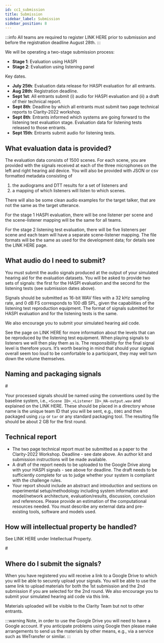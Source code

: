 ```yaml
---
id: cc1_submission
title: Submission
sidebar_label: Submission
sidebar_position: 8
---
```


:::info
All teams are required to register LINK HERE prior to submission and before the registration deadline August 28th.
:::
 <!-- [required to register](Take_part/cc1_registration) -->
We will be operating a two-stage submission process:

- **Stage 1**: Evaluation using HASPI
- **Stage 2**: Evaluation using listening panel

Key dates.

- **July 25th**: Evaluation data release for HASPI evaluation for all entrants.
- **Aug 28th**: Registration deadline.
- **Sept 1st**: All entrants submit (i) audio for HASPI evaluation and (ii) a draft of their technical report.
- **Sept 8th**: Deadline by which all entrants must submit two page technical reports to Clarity-2022 workshop.
- **Sept 8th**: Entrants informed which systems are going forward to the listening test evaluation stage. Evaluation data for listening tests released to those entrants.
- **Sept 15th**: Entrants submit audio for listening tests.


## What evaluation data is provided?

The evaluation data consists of 1500 scenes. For each scene, you are provided with the signals received at each of the three microphones on the left and right hearing aid device. You will also be provided with JSON or csv formatted metadata consisting of

  1. the audiograms and DTT results for a set of listeners and
  2. a mapping of which listeners will listen to which scenes.

There will also be some clean audio examples for the target talker, that are not the same as the target utterance.

For the stage 1 HASPI evaluation, there will be one listener per scene and the scene-listener mapping will be the same for all teams.

For the stage 2 listening test evaluation, there will be five listeners per scene and each team will have a separate scene-listener mapping. The file formats will be the same as used for the development data; for details see the LINK HERE page.
<!-- [CEC2 Data](/Data/id: cc1_data_overview) -->

## What audio do I need to submit?

You must submit the audio signals produced at the output of your simulated hearing aid for the evaluation datasets. You will be asked to provide two sets of signals: the first for the HASPI evaluation and the second for the listening tests (see submission dates above).

Signals should be submitted as 16-bit WAV files with a 32 kHz sampling rate, and 0 dB FS corresponds to 100 dB SPL, given the capabilities of the listening test reproduction equipment. The format of signals submitted for HASPI evaluation and for the listening tests is the same.

We also encourage you to submit your simulated hearing aid code.
<!-- [listening tests](docs/Take part/cc1_listening_tests) -->
See the page on LINK HERE for more information about the levels that can be reproduced by the listening test equipment. When playing signals to listeners we will then play them as is. The responsibility for the final signal level is therefore yours. It’s worth bearing in mind that should your signals overall seem too loud to be comfortable to a participant, they may well turn down the volume themselves.

## Naming and packaging signals
<!-- [data page](/Data/cc1_data_overview) --> #
Your processed signals should be named using the conventions used by the baseline system, i.e., `<Scene ID>_<Listener ID>_HA-output.wav` and explained on the LINK HERE.
These should be placed in a directory whose name is the unique team ID that you will be sent, e.g., `E001` and  then packaged using `zip` or `tar` or any standard packaging tool.
The resulting file should be about 2 GB for the first round.

## Technical report

- The two page technical report must be submitted as a paper to the Clarity-2022 Workshop. Deadline - see date above. An author kit and submission instructions will be made available.
- A draft of the report needs to be uploaded to the Google Drive along with your HASPI signals - see above for deadline. The draft needs to be sufficiently complete for us to judge whether your system is compliant with the challenge rules.
- Your report should include an abstract and introduction and sections on experimental setup/methodology including system information and model/network architecture, evaluation/results, discussion, conclusion and references. Please provide an estimation of the computational resources needed. You must describe any external data and pre-existing tools, software and models used.

## How will intellectual property be handled?

See LINK HERE under Intellectual Property. 

<!--- [here](/docs/cadenza1/Take_part/cc1_rules.md) ---> #
## Where do I submit the signals?

When you have registered you will receive a link to a Google Drive to which you will be able to securely upload your signals. You will be able to use the same link to upload materials for both the 1st submission and the 2nd submission if you are selected for the 2nd round. We also encourage you to submit your simulated hearing aid code via this link.

Materials uploaded will be visible to the Clarity Team but not to other entrants.

:::warning
Note, in order to use the Google Drive you will need to have a Google account. If you anticipate problems using Google then please make arrangements to send us the materials by other means, e.g., via a service such as WeTransfer or similar.
:::
